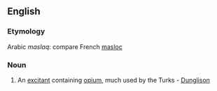 ==English==

===Etymology===
Arabic ''maslaq'': compare French [[masloc]]

===Noun===
{{en-noun|-}}

# {{medicine}} An [[excitant]] containing [[opium]], much used by the Turks - [[Dunglison]]